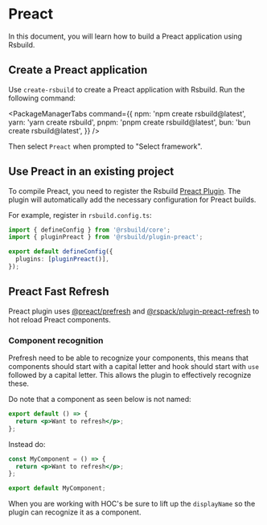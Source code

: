 # Preact

In this document, you will learn how to build a Preact application using Rsbuild.

## Create a Preact application

Use `create-rsbuild` to create a Preact application with Rsbuild. Run the following command:


<PackageManagerTabs
  command={{
    npm: 'npm create rsbuild@latest',
    yarn: 'yarn create rsbuild',
    pnpm: 'pnpm create rsbuild@latest',
    bun: 'bun create rsbuild@latest',
  }}
/>

Then select `Preact` when prompted to "Select framework".

## Use Preact in an existing project

To compile Preact, you need to register the Rsbuild [Preact Plugin](/plugins/list/plugin-preact). The plugin will automatically add the necessary configuration for Preact builds.

For example, register in `rsbuild.config.ts`:

```ts title="rsbuild.config.ts"
import { defineConfig } from '@rsbuild/core';
import { pluginPreact } from '@rsbuild/plugin-preact';

export default defineConfig({
  plugins: [pluginPreact()],
});
```

## Preact Fast Refresh

Preact plugin uses [@preact/prefresh](https://github.com/preactjs/prefresh) and [@rspack/plugin-preact-refresh](https://github.com/rspack-contrib/rspack-plugin-preact-refresh) to hot reload Preact components.

### Component recognition

Prefresh need to be able to recognize your components, this means that components should
start with a capital letter and hook should start with `use` followed by a capital letter.
This allows the plugin to effectively recognize these.

Do note that a component as seen below is not named:

```jsx
export default () => {
  return <p>Want to refresh</p>;
};
```

Instead do:

```jsx
const MyComponent = () => {
  return <p>Want to refresh</p>;
};

export default MyComponent;
```

When you are working with HOC's be sure to lift up the `displayName` so the plugin can
recognize it as a component.
